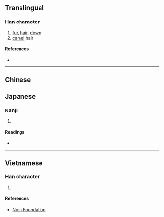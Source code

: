 {{character info/new}}
==Translingual==

===Han character===
{{Han char|rn=82|rad=毛|as=06|sn=10|four=23715|canj=HUIJ|ids=⿺毛戎}}

# [[fur]], [[hair]], [[down]]
# [[camel]] hair

====References====
* {{Han ref|kx=0593.010|dkj=16819|dj=0985.110|hdz=31996.220|uh=6BE7|ud=27623|bh=D243|bd=53827}}

----

==Chinese==
{{zh-see|絨|v}}

==Japanese==

===Kanji===
{{ja-kanji|grade=|rs=毛06}}

# {{defn|lang=ja|sort=毛06}}

====Readings====
* {{ja-readings|on=[[じゅう]] (jū), [[にゅ]] (nyu)|kun=}}

----

==Vietnamese==

===Han character===
{{vi-readings|rs=毛06| hanviet = nhung}}

# {{defn|lang=vi|sort=毛06}}

====References====
*[http://nomfoundation.org/common/nom_details.php?codepoint=6be7 Nom Foundation]